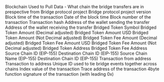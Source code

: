 <ParamField path="blockchain">
Blockchain Used to Pull Data - What chain the bridge transfers are in prespective from
</ParamField>
<ParamField path="project">
Bridge protocol project
</ParamField>
<ParamField path="version">
Bridge protocol project version
</ParamField>
<ParamField path="block_time">
Block time of the transaction
</ParamField>
<ParamField path="block_date">
Date of the block time
</ParamField>
<ParamField path="block_number">
Block number of the transaction
</ParamField>
<ParamField path="tx_hash">
Transaction hash
</ParamField>
<ParamField path="sender">
Address of the wallet sending the transfer
</ParamField>
<ParamField path="receiver">
Address of the wallet receiving the transfer
</ParamField>
<ParamField path="token_symbol">
Bridged Token Symbol
</ParamField>
<ParamField path="token_amount">
Bridged Token Amount (Decimal adjusted)
</ParamField>
<ParamField path="token_amount_usd">
Bridged Token Amount USD
</ParamField>
<ParamField path="token_amount_raw">
Bridged Token Amount (Not Decimal adjusted)
</ParamField>
<ParamField path="fee_amount">
Bridged Token Fee Amount (Decimal adjusted)
</ParamField>
<ParamField path="fee_amount_usd">
Bridged Token Fee Amount USD
</ParamField>
<ParamField path="fee_amount_raw">
Bridged Token Fee Amount (Not Decimal adjusted)
</ParamField>
<ParamField path="token_address">
Bridged Token Address
</ParamField>
<ParamField path="bridged_fee_address">
Bridged Token Fee Address
</ParamField>
<ParamField path="source_chain_id">
Source Chain ID (EIP-155)
</ParamField>
<ParamField path="destination_chain_id">
Destination Chain ID (EIP-155)
</ParamField>
<ParamField path="source_chain_name">
Source Chain Name (EIP-155)
</ParamField>
<ParamField path="destination_chain_name">
Destination Chain ID (EIP-155)
</ParamField>
<ParamField path="tx_from">
Transaction from address
</ParamField>
<ParamField path="tx_to">
Transaction to address
</ParamField>
<ParamField path="transfer_id">
Unique ID used to tie bridge events together across chains
</ParamField>
<ParamField path="evt_index">
Index value of the transaction
</ParamField>
<ParamField path="trace_address">
Trace address of the transaction
</ParamField>
<ParamField path="tx_method_id">
4byte function signature of the transaction (with leading 0x)
</ParamField>
